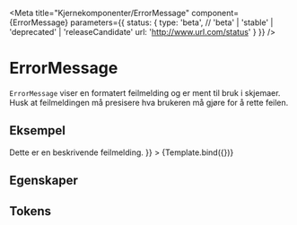 
<Meta
    title="Kjernekomponenter/ErrorMessage"
    component={ErrorMessage}
    parameters={{
        status: {
            type: 'beta', // 'beta' | 'stable' | 'deprecated' | 'releaseCandidate'
            url: 'http://www.url.com/status'
        }
    }}
/>


# ErrorMessage

<BetaBlock />

`ErrorMessage` viser en formatert feilmelding og er ment til bruk i skjemaer.
Husk at feilmeldingen må presisere hva brukeren må gjøre for å rette feilen.

## Eksempel

<Canvas>
    <Story
        name="ErrorMessage"
        args={{ children: <>Dette er en beskrivende feilmelding.</> }}
    >
        {Template.bind({})}
    </Story>
</Canvas>

## Egenskaper

<ArgsTable of={ErrorMessage} />

## Tokens
<TokensTable
    jsonKey='component.error_message'
    componentName='error_message'
    showPreview={false}
    description
/>
